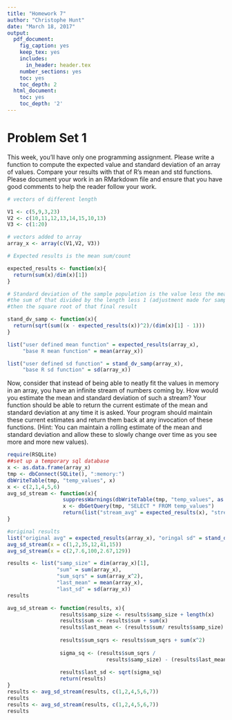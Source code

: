 ```yaml
---
title: "Homework 7"
author: "Christophe Hunt"
date: "March 18, 2017"
output:
  pdf_document:
    fig_caption: yes
    keep_tex: yes
    includes:
      in_header: header.tex
    number_sections: yes
    toc: yes
    toc_depth: 2
  html_document:
    toc: yes
    toc_depth: '2'
---
```


# Problem Set 1

This week, you'll have only one programming assignment. Please write a function to compute the expected value and standard deviation of an array of values. Compare your results with that of R's mean and std functions. Please document your work in an RMarkdown file and ensure that you have good comments to help the reader follow your work. 


```r
# vectors of different length

V1 <- c(5,9,3,23)
V2 <- c(10,11,12,13,14,15,10,13)
V3 <- c(1:20)

# vectors added to array
array_x <- array(c(V1,V2, V3))

# Expected results is the mean sum/count

expected_results <- function(x){
  return(sum(x)/dim(x)[1])
}

# Standard deviation of the sample population is the value less the mean, then squared, 
#the sum of that divided by the length less 1 (adjustment made for sample population),
#then the square root of that final result

stand_dv_samp <- function(x){
  return(sqrt(sum((x - expected_results(x))^2)/(dim(x)[1] - 1)))
}
```

\newpage 

```r
list("user defined mean function" = expected_results(array_x),
     "base R mean function" = mean(array_x))
```

```r
list("user defined sd function" = stand_dv_samp(array_x), 
     "base R sd function" = sd(array_x))
```

Now, consider that instead of being able to neatly fit the values in memory in an array, you have an infinite stream of numbers coming by. How would you estimate the mean and standard deviation of such a stream? Your function should be able to return the current estimate of the mean and standard deviation at any time it is asked. Your program should maintain these current estimates and return them back at any invocation of these functions. (Hint: You can maintain a rolling estimate of the mean and standard deviation and allow these to slowly change over time as you see more and more new values).


```r
require(RSQLite)
##set up a temporary sql database
x <- as.data.frame(array_x)
tmp <- dbConnect(SQLite(), ":memory:")
dbWriteTable(tmp, "temp_values", x)
x <- c(2,1,4,5,6)
avg_sd_stream <- function(x){
                  suppressWarnings(dbWriteTable(tmp, "temp_values", as.data.frame(x), append = TRUE))
                  x <- dbGetQuery(tmp, "SELECT * FROM temp_values")
                  return(list("stream_avg" = expected_results(x), "stream_sd" = stand_dv_samp(x)))
}
```


```r
#original results 
list("original avg" = expected_results(array_x), "oringal sd" = stand_dv_samp(array_x))
avg_sd_stream(x = c(1,2,35,12,41,15))
avg_sd_stream(x = c(2,7.6,100,2.67,129))
```


```r
results <- list("samp_size" = dim(array_x)[1], 
                "sum" = sum(array_x), 
                "sum_sqrs" = sum(array_x^2), 
                "last_mean" = mean(array_x),
                "last_sd" = sd(array_x))
results

avg_sd_stream <- function(results, x){
                 results$samp_size <- results$samp_size + length(x)
                 results$sum <- results$sum + sum(x)
                 results$last_mean <- (results$sum/ results$samp_size) 
                 
                 results$sum_sqrs <- results$sum_sqrs + sum(x^2)
                 
                 sigma_sq <- (results$sum_sqrs / 
                                results$samp_size) - (results$last_mean^2)
                 
                 results$last_sd <- sqrt(sigma_sq)
                 return(results) 
}
results <- avg_sd_stream(results, c(1,2,4,5,6,7))
results
results <- avg_sd_stream(results, c(1,2,4,5,6,7))
results
```

